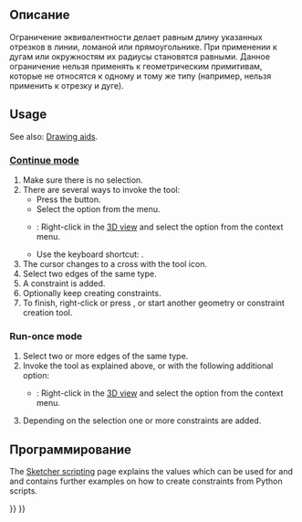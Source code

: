<languages/>

{{Docnav/ru
|[[Sketcher_ConstrainTangent/ru|Ограничить касательную или коллинеарность]]
|[[Sketcher_ConstrainSymmetric/ru|Ограничить симметричность]]
|[[Sketcher_Workbench/ru|Скетчер]]
|IconL=Sketcher_ConstrainTangent.svg
|IconR=Sketcher_ConstrainSymmetric.svg
|IconC=Workbench_Sketcher.svg
}}

{{GuiCommand/ru
|Name/ru=Скетчер Ограничение эквивалентностью
|Name=Sketcher ConstrainEqual
|MenuLocation=Эскиз → Ограничения эскиза → Ограничение эквивалентностью
|Workbenches=[[Sketcher_Workbench/ru|Скетчер]]
|Shortcut={{KEY|E}}
|SeeAlso=
}}

<span id="Description"></span>
== Описание ==

<div class="mw-translate-fuzzy">
Ограничение эквивалентности делает равным длину указанных отрезков в линии, ломаной или прямоугольнике. При применении к дугам или окружностям их радиусы становятся равными. Данное ограничение нельзя применять к геометрическим примитивам, которые не относятся к одному и тому же типу (например, нельзя применить к отрезку и дуге).
</div>

==Usage==

See also: [[Sketcher_Workbench#Drawing_aids|Drawing aids]].

===[[Sketcher_Workbench#Continue_modes|Continue mode]]===

# Make sure there is no selection.
# There are several ways to invoke the tool:
#* Press the {{Button|[[Image:Sketcher_ConstrainEqual.svg|16px]] [[Sketcher_ConstrainEqual|Constrain equal]]}} button.
#* Select the {{MenuCommand|Sketch → Sketcher constraints → [[Image:Sketcher_ConstrainEqual.svg|16px]] Constrain equal}} option from the menu.
#* {{Version|1.0}}: Right-click in the [[3D_view|3D view]] and select the {{MenuCommand|Constrain → [[Image:Sketcher_ConstrainEqual.svg|16px]] Constrain equal}} option from the context menu.
#* Use the keyboard shortcut: {{KEY|E}}.
# The cursor changes to a cross with the tool icon.
# Select two edges of the same type.
# A constraint is added.
# Optionally keep creating constraints.
# To finish, right-click or press {{KEY|Esc}}, or start another geometry or constraint creation tool.

===Run-once mode===

# Select two or more edges of the same type.
# Invoke the tool as explained above, or with the following additional option:
#* {{Version|1.0}}: Right-click in the [[3D_view|3D view]] and select the {{MenuCommand|[[Image:Sketcher_ConstrainEqual.svg|16px]] Constrain equal}} option from the context menu.
# Depending on the selection one or more constraints are added.

<span id="Scripting"></span>
==Программирование==

{{Code|code=Sketch.addConstraint(Sketcher.Constraint('Equal', Edge1, Edge2))}}

The [[Sketcher_scripting|Sketcher scripting]] page explains the values which can be used for {{incode|Edge1}} and {{incode|Edge2}} and  contains further examples on how to create constraints from Python scripts.


{{Docnav/ru
|[[Sketcher_ConstrainTangent/ru|Ограничить касательную или коллинеарность]]
|[[Sketcher_ConstrainSymmetric/ru|Ограничить симметричность]]
|[[Sketcher_Workbench/ru|Скетчер]]
|IconL=Sketcher_ConstrainTangent.svg
|IconR=Sketcher_ConstrainSymmetric.svg
|IconC=Workbench_Sketcher.svg
}}

{{Sketcher_Tools_navi{{#translation:}}}}
{{Userdocnavi{{#translation:}}}}